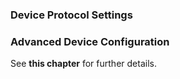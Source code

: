 ### Device Protocol Settings

### Advanced Device Configuration

See <Topic id="devices-http">**this chapter**</Topic> for further details.
